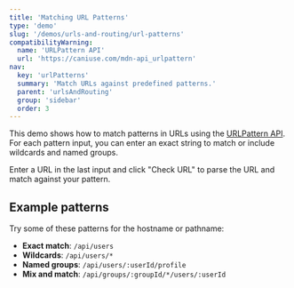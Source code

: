 ```yaml
---
title: 'Matching URL Patterns'
type: 'demo'
slug: '/demos/urls-and-routing/url-patterns'
compatibilityWarning:
  name: 'URLPattern API'
  url: 'https://caniuse.com/mdn-api_urlpattern'
nav:
  key: 'urlPatterns'
  summary: 'Match URLs against predefined patterns.'
  parent: 'urlsAndRouting'
  group: 'sidebar'
  order: 3
---
```


This demo shows how to match patterns in URLs using the [URLPattern API](https://developer.mozilla.org/en-US/docs/Web/API/URLPattern). For each pattern input, you can enter an exact string to match or include wildcards and named groups.

Enter a URL in the last input and click "Check URL" to parse the URL and match against your pattern.

## Example patterns

Try some of these patterns for the hostname or pathname:

 - **Exact match**: `/api/users`
 - **Wildcards**: `/api/users/*`
 - **Named groups**: `/api/users/:userId/profile`
 - **Mix and match**: `/api/groups/:groupId/*/users/:userId`
